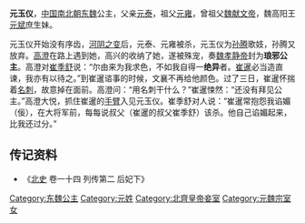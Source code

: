{{東亞女性歷史人物
| 名稱=元玉儀
| 身份=[[东魏|东魏]]公主
| 畫像=
| 說明=
| 姓=元
| 名=玉儀
| 封爵=[[公主|公主]]
| 位號=
| 封號=琅邪公主
| 出生年=
| 逝世年=
| 諡號=
| 墳墓=
| 父親=[[元泰|元泰]]
| 夫=[[高澄|高澄]]
| 夫之母=[[娄昭君|娄昭君]]
| 夫之父=[[高欢|高欢]]
|}}
'''元玉仪'''，[[中国|中国]][[南北朝|南北朝]][[东魏|东魏]]公主，父亲[[元泰|元泰]]，祖父[[元雍|元雍]]，曾祖父[[魏献文帝|魏献文帝]]，魏高阳王[[元斌|元斌]]庶生妹。

元玉仪开始没有序齿，[[河阴之变|河阴之变]]后，元泰、元雍被杀，元玉仪为[[孙腾|孙腾]]歌妓，孙腾又放弃。[[高澄|高澄]]在路上遇到她，高兴的收纳了她，遂被殊宠，奏[[魏孝静帝|魏孝静帝]]封为'''琅邪公主'''。高澄对[[崔季舒|崔季舒]]说：“尔由来为我求色，不如我自得一'''绝异'''者。[[崔暹|崔暹]]必当造直谏，我亦有以待之。”到崔暹谘事的时候，文襄不再给他颜色。过了三日，崔暹怀揣着[[名刺|名刺]]，故意掉在面前。高澄问：“用名刺干什么？”崔暹悚然：“还没有拜见公主。”高澄大悦，抓住崔暹的[[手臂|手臂]]入见元玉仪。崔季舒对人说：“崔暹常抱怨我谄媚（佞），在大将军前，每每说叔父（崔暹的叔父崔季舒）该杀。他自己谄媚起来，比我还过分。”

== 传记资料 ==

*《[[北史|北史]] 卷一十四 列传第二 后妃下》
[[Category:东魏公主|Category:东魏公主]]
[[Category:元姓|Category:元姓]]
[[Category:北齊皇帝妾室|Category:北齊皇帝妾室]]
[[Category:元魏宗室女|Category:元魏宗室女]]